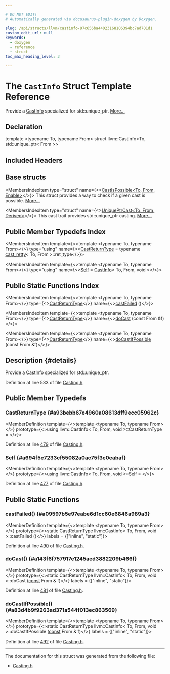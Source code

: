 ```yaml
---

# DO NOT EDIT!
# Automatically generated via docusaurus-plugin-doxygen by Doxygen.

slug: /api/structs/llvm/castinfo-97c656ba44023168106394bc7ad701d1
custom_edit_url: null
keywords:
  - doxygen
  - reference
  - struct
toc_max_heading_level: 3

---
```





# The `CastInfo` Struct Template Reference

<DoxygenPage pluginConfig={pluginConfig}>

Provide a <a href="/docs/api/structs/llvm/castinfo">CastInfo</a> specialized for std::unique&#95;ptr. <a href="#details">More...</a>

## Declaration

<CodeBlock>template &lt;typename To, typename From&gt;
struct llvm::CastInfo&lt;To, std::unique&#95;ptr&lt; From &gt;&gt;</CodeBlock>

## Included Headers

<IncludesList>
<IncludesListItem
  filePath="llvm/Support/Casting.h"
  permalink="/docs/api/files/include/include/llvm/include/llvm/support/casting-h"
  isLocal="true" />
</IncludesList>

## Base structs

<MembersIndex>

<MembersIndexItem
  type="struct"
  name={<><a href="/docs/api/structs/llvm/castispossible">CastIsPossible&lt;To, From, Enable&gt;</a></>}>
This struct provides a way to check if a given cast is possible. <a href="/docs/api/structs/llvm/castispossible/#details">More...</a>
</MembersIndexItem>

<MembersIndexItem
  type="struct"
  name={<><a href="/docs/api/structs/llvm/uniqueptrcast">UniquePtrCast&lt;To, From, Derived&gt;</a></>}>
This cast trait provides std::unique&#95;ptr casting. <a href="/docs/api/structs/llvm/uniqueptrcast/#details">More...</a>
</MembersIndexItem>

</MembersIndex>

## Public Member Typedefs Index

<MembersIndex>

<MembersIndexItem
  template={<>template &lt;typename To, typename From&gt;</>}
  type="using"
  name={<><a href="/docs/api/structs/llvm/castinfo/#a93bebb67e4960a08613dff9ecc05962c">CastReturnType</a> = typename <a href="/docs/api/structs/llvm/cast-retty">cast&#95;retty</a>&lt; To, From &gt;::ret&#95;type</>}>
</MembersIndexItem>

<MembersIndexItem
  template={<>template &lt;typename To, typename From&gt;</>}
  type="using"
  name={<><a href="/docs/api/structs/llvm/castinfo/#a694f5e7233cf55082a0ac75f3e0eabaf">Self</a> = <a href="/docs/api/structs/llvm/castinfo">CastInfo</a>&lt; To, From, void &gt;</>}>
</MembersIndexItem>

</MembersIndex>

## Public Static Functions Index

<MembersIndex>

<MembersIndexItem
  template={<>template &lt;typename To, typename From&gt;</>}
  type={<><a href="/docs/api/structs/llvm/castinfo/#a93bebb67e4960a08613dff9ecc05962c">CastReturnType</a></>}
  name={<><a href="/docs/api/structs/llvm/castinfo/#a09597b5e97eabe6d1cc60e6846a989a3">castFailed</a> ()</>}>
</MembersIndexItem>

<MembersIndexItem
  template={<>template &lt;typename To, typename From&gt;</>}
  type={<><a href="/docs/api/structs/llvm/castinfo/#a93bebb67e4960a08613dff9ecc05962c">CastReturnType</a></>}
  name={<><a href="/docs/api/structs/llvm/castinfo/#a143f6f757917e1245aed3882209b466f">doCast</a> (const From &amp;f)</>}>
</MembersIndexItem>

<MembersIndexItem
  template={<>template &lt;typename To, typename From&gt;</>}
  type={<><a href="/docs/api/structs/llvm/castinfo/#a93bebb67e4960a08613dff9ecc05962c">CastReturnType</a></>}
  name={<><a href="/docs/api/structs/llvm/castinfo/#a83d4b9f9263ad371a544f013ec863569">doCastIfPossible</a> (const From &amp;f)</>}>
</MembersIndexItem>

</MembersIndex>

## Description {#details}

Provide a <a href="/docs/api/structs/llvm/castinfo">CastInfo</a> specialized for std::unique&#95;ptr.

Definition at line 533 of file <a href="/docs/api/files/include/include/llvm/include/llvm/support/casting-h">Casting.h</a>.

<SectionDefinition>

## Public Member Typedefs

### CastReturnType {#a93bebb67e4960a08613dff9ecc05962c}

<MemberDefinition
  template={<>template &lt;typename To, typename From&gt;</>}
  prototype={<>using llvm::CastInfo&lt; To, From, void &gt;::CastReturnType = </>}>

Definition at line <a href="/docs/api/files/include/include/llvm/include/llvm/support/casting-h/#l00479">479</a> of file <a href="/docs/api/files/include/include/llvm/include/llvm/support/casting-h">Casting.h</a>.
</MemberDefinition>

### Self {#a694f5e7233cf55082a0ac75f3e0eabaf}

<MemberDefinition
  template={<>template &lt;typename To, typename From&gt;</>}
  prototype={<>using llvm::CastInfo&lt; To, From, void &gt;::Self = </>}>

Definition at line <a href="/docs/api/files/include/include/llvm/include/llvm/support/casting-h/#l00477">477</a> of file <a href="/docs/api/files/include/include/llvm/include/llvm/support/casting-h">Casting.h</a>.
</MemberDefinition>

</SectionDefinition>

<SectionDefinition>

## Public Static Functions

### castFailed() {#a09597b5e97eabe6d1cc60e6846a989a3}

<MemberDefinition
  template={<>template &lt;typename To, typename From&gt;</>}
  prototype={<>static CastReturnType llvm::CastInfo&lt; To, From, void &gt;::castFailed ()</>}
  labels = {["inline", "static"]}>

Definition at line <a href="/docs/api/files/include/include/llvm/include/llvm/support/casting-h/#l00490">490</a> of file <a href="/docs/api/files/include/include/llvm/include/llvm/support/casting-h">Casting.h</a>.
</MemberDefinition>

### doCast() {#a143f6f757917e1245aed3882209b466f}

<MemberDefinition
  template={<>template &lt;typename To, typename From&gt;</>}
  prototype={<>static CastReturnType llvm::CastInfo&lt; To, From, void &gt;::doCast (<a href="/docs/api/files/lib/lib/target/lib/target/aarch64/aarch64promoteconstant-cpp/#a90f8350fecae261c25be85d38b451bff">const</a> From &amp; f)</>}
  labels = {["inline", "static"]}>

Definition at line <a href="/docs/api/files/include/include/llvm/include/llvm/support/casting-h/#l00481">481</a> of file <a href="/docs/api/files/include/include/llvm/include/llvm/support/casting-h">Casting.h</a>.
</MemberDefinition>

### doCastIfPossible() {#a83d4b9f9263ad371a544f013ec863569}

<MemberDefinition
  template={<>template &lt;typename To, typename From&gt;</>}
  prototype={<>static CastReturnType llvm::CastInfo&lt; To, From, void &gt;::doCastIfPossible (<a href="/docs/api/files/lib/lib/target/lib/target/aarch64/aarch64promoteconstant-cpp/#a90f8350fecae261c25be85d38b451bff">const</a> From &amp; f)</>}
  labels = {["inline", "static"]}>

Definition at line <a href="/docs/api/files/include/include/llvm/include/llvm/support/casting-h/#l00492">492</a> of file <a href="/docs/api/files/include/include/llvm/include/llvm/support/casting-h">Casting.h</a>.
</MemberDefinition>

</SectionDefinition>

<hr/>

The documentation for this struct was generated from the following file:

<ul>
<li><a href="/docs/api/files/include/include/llvm/include/llvm/support/casting-h">Casting.h</a></li>
</ul>

</DoxygenPage>
